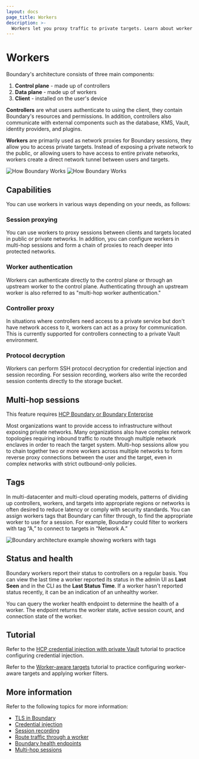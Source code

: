 ```yaml
---
layout: docs
page_title: Workers
description: >-
  Workers let you proxy traffic to private targets. Learn about worker capabilities, using tags to filter tasks, worker health, and best practices for deployment.
---
```


# Workers
Boundary's architecture consists of three main components:
1. **Control plane** - made up of controllers
1. **Data plane** - made up of workers
1. **Client** - installed on the user's device

**Controllers** are what users authenticate to using the client, they contain Boundary's resources and permissions. In addition, controllers also communicate with external components
such as the database, KMS, Vault, identity providers, and plugins.

**Workers** are primarily used as network proxies for Boundary sessions, they allow you to access
private targets. Instead of exposing a private network to the public, or allowing users to have access to entire private networks, workers create a direct network
tunnel between users and targets.

![How Boundary Works](/img/how-boundary-works_light.png#light-theme-only)
![How Boundary Works](/img/how-boundary-works_dark.png#dark-theme-only)

## Capabilities
You can use workers in various ways depending on your needs, as follows:

### Session proxying

You can use workers to proxy sessions between clients and targets located in public or private networks. In addition, you can configure workers in multi-hop sessions and form a chain of proxies to reach deeper into protected networks.

### Worker authentication

Workers can authenticate directly to the control plane or through an upstream worker to the control plane. Authenticating through an upstream worker is also referred to as "multi-hop worker authentication."

### Controller proxy

In situations where controllers need access to a private service but don't have network access to it, workers can act as a proxy for communication. This is currently supported for controllers connecting to a private Vault environment.

### Protocol decryption

Workers can perform SSH protocol decryption for credential injection and session recording. For session recording, workers also write the recorded session contents directly to the storage
bucket.

## Multi-hop sessions

<EnterpriseAlert product="boundary">This feature requires <a href="https://www.hashicorp.com/products/boundary">HCP Boundary or Boundary Enterprise</a></EnterpriseAlert>

Most organizations want to provide access to infrastructure without exposing private networks. Many organizations also have complex network topologies requiring
inbound traffic to route through multiple network enclaves in order to reach the target system.
Multi-hop sessions allow you to chain together two or more workers across multiple networks to form reverse proxy connections between the user and the target, even in complex networks with strict outbound-only policies.

## Tags

In multi-datacenter and multi-cloud operating models, patterns of dividing up controllers, workers, and targets into appropriate regions or networks is often
desired to reduce latency or comply with security standards. You can assign workers tags that Boundary
can filter through, to find the appropriate worker to use for a session. For example, Boundary could filter to workers with tag “A,” to connect to targets in “Network A.”

![Boundary architecture example showing workers with tags](/img/worker-tags.png)

## Status and health

Boundary workers report their status to controllers on a regular basis. You can view the last time a worker reported its status in the admin UI as **Last Seen** and in the CLI as the **Last Status Time**. If a worker hasn't reported status recently, it can be an indication of an unhealthy worker.

You can query the worker health endpoint to determine the health of a worker. The endpoint returns the worker state, active session count, and connection state of the worker.

## Tutorial

Refer to the [HCP credential injection with private Vault](/boundary/tutorials/credential-management/hcp-private-vault-cred-injection) tutorial to practice configuring credential injection.

Refer to the [Worker-aware targets](/boundary/tutorials/worker-management/target-aware-workers) tutorial to practice configuring worker-aware targets and applying worker filters.


## More information

Refer to the following topics for more information:

- [TLS in Boundary](/boundary/docs/secure/encryption/connections-tls)
- [Credential injection](/boundary/docs/concepts/credential-management#credential-injection)
- [Session recording](/boundary/docs/session-recording)
- [Route traffic through a worker](/boundary/docs/workers/worker-tags)
- [Boundary health endpoints](/boundary/docs/monitor/health)
- [Multi-hop sessions](/boundary/docs/workers/multi-hop)
